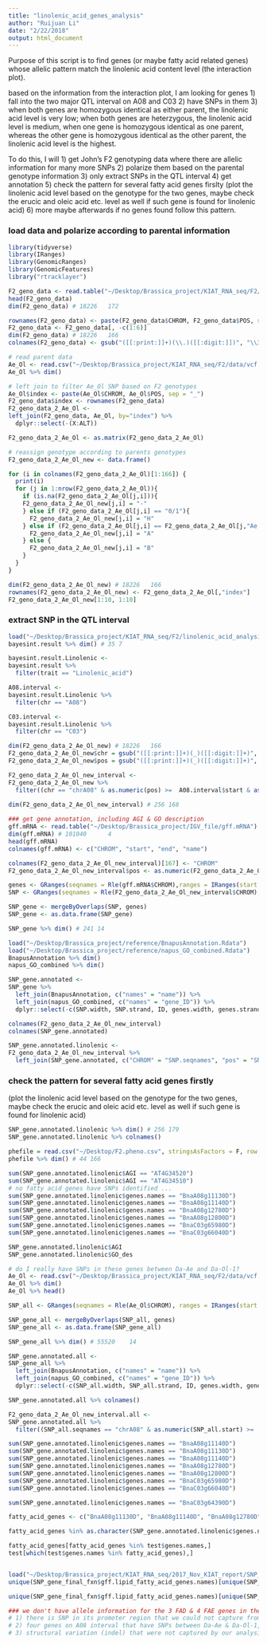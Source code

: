 ```yaml
---
title: "linolenic_acid_genes_analysis"
author: "Ruijuan Li"
date: "2/22/2018"
output: html_document
---
```


Purpose of this script is to find genes (or maybe fatty acid related genes) whose allelic pattern match the linolenic acid content level (the interaction plot). 

based on the information from the interaction plot, I am looking for genes 
1) fall into the two major QTL interval on A08 and C03
2) have SNPs in them 
3) when both genes are homozygous identical as either parent, the linolenic acid level is very low; when both genes are heterzygous, the linolenic acid level is medium, when one gene is homozygous identical as one parent, whereas the other gene is homozygous identical as the other parent, the linolenic acid level is the highest. 

To do this, I will 
1) get John's F2 genotyping data where there are allelic information for many more SNPs
2) polarize them based on the parental genotype information 
3) only extract SNPs in the QTL interval 
4) get annotation 
5) check the pattern for several fatty acid genes firslty (plot the linolenic acid level based on the genotype for the two genes, maybe check the erucic and oleic acid etc. level as well if such gene is found for linolenic acid) 
6) more maybe afterwards if no genes found follow this pattern. 

### load data and polarize according to parental information 
```r
library(tidyverse) 
library(IRanges)
library(GenomicRanges)
library(GenomicFeatures)
library("rtracklayer")

F2_geno_data <- read.table("~/Desktop/Brassica_project/KIAT_RNA_seq/F2/data/F2_Final_SNP_Calls", header = T)
head(F2_geno_data) 
dim(F2_geno_data) # 18226   172 

rownames(F2_geno_data) <- paste(F2_geno_data$CHROM, F2_geno_data$POS, sep = "_")
F2_geno_data <- F2_geno_data[, -c(1:6)]
dim(F2_geno_data) # 18226   166 
colnames(F2_geno_data) <- gsub("([[:print:]]+)(\\.)([[:digit:]])", "\\3", colnames(F2_geno_data))

# read parent data 
Ae_Ol <- read.csv("~/Desktop/Brassica_project/KIAT_RNA_seq/F2/data/vcf.Ae.Ol.intersect.final.csv", stringsAsFactors = F)
Ae_Ol %>% dim()

# left join to filter Ae_Ol SNP based on F2 genotypes
Ae_Ol$index <- paste(Ae_Ol$CHROM, Ae_Ol$POS, sep = "_")
F2_geno_data$index <- rownames(F2_geno_data)
F2_geno_data_2_Ae_Ol <- 
left_join(F2_geno_data, Ae_Ol, by="index") %>% 
  dplyr::select(-(X:ALT)) 

F2_geno_data_2_Ae_Ol <- as.matrix(F2_geno_data_2_Ae_Ol)  

# reassign genotype according to parents genotypes
F2_geno_data_2_Ae_Ol_new <- data.frame()

for (i in colnames(F2_geno_data_2_Ae_Ol)[1:166]) {
  print(i)
  for (j in 1:nrow(F2_geno_data_2_Ae_Ol)){
    if (is.na(F2_geno_data_2_Ae_Ol[j,i])){
    F2_geno_data_2_Ae_Ol_new[j,i] = "-"
    } else if (F2_geno_data_2_Ae_Ol[j,i] == "0/1"){
      F2_geno_data_2_Ae_Ol_new[j,i] = "H"
    } else if (F2_geno_data_2_Ae_Ol[j,i] == F2_geno_data_2_Ae_Ol[j,"Ae.gt"]){
      F2_geno_data_2_Ae_Ol_new[j,i] = "A"
    } else {
      F2_geno_data_2_Ae_Ol_new[j,i] = "B"
    }
  }
} 

dim(F2_geno_data_2_Ae_Ol_new) # 18226   166
rownames(F2_geno_data_2_Ae_Ol_new) <- F2_geno_data_2_Ae_Ol[,"index"]
F2_geno_data_2_Ae_Ol_new[1:10, 1:10] 
```

### extract SNP in the QTL interval 
```r
load("~/Desktop/Brassica_project/KIAT_RNA_seq/F2/linolenic_acid_analysis/bayesint.result.physical.Rdata")
bayesint.result %>% dim() # 35 7 

bayesint.result.Linolenic <- 
bayesint.result %>% 
  filter(trait == "Linolenic_acid") 

A08.interval <- 
bayesint.result.Linolenic %>% 
  filter(chr == "A08") 

C03.interval <- 
bayesint.result.Linolenic %>% 
  filter(chr == "C03") 

dim(F2_geno_data_2_Ae_Ol_new) # 18226   166
F2_geno_data_2_Ae_Ol_new$chr = gsub("([[:print:]]+)(_)([[:digit:]]+)", "\\1", rownames(F2_geno_data_2_Ae_Ol_new))
F2_geno_data_2_Ae_Ol_new$pos = gsub("([[:print:]]+)(_)([[:digit:]]+)", "\\3", rownames(F2_geno_data_2_Ae_Ol_new))

F2_geno_data_2_Ae_Ol_new_interval <- 
F2_geno_data_2_Ae_Ol_new %>% 
  filter((chr == "chrA08" & as.numeric(pos) >=  A08.interval$start & as.numeric(pos) <= A08.interval$end) | (chr == "chrC03" & as.numeric(pos) >=  C03.interval$start & as.numeric(pos) <= C03.interval$end))
  
dim(F2_geno_data_2_Ae_Ol_new_interval) # 256 168 

### get gene annotation, including AGI & GO description 
gff.mRNA <- read.table("~/Desktop/Brassica_project/IGV_file/gff.mRNA")
dim(gff.mRNA) # 101040      4 
head(gff.mRNA) 
colnames(gff.mRNA) <- c("CHROM", "start", "end", "name") 

colnames(F2_geno_data_2_Ae_Ol_new_interval)[167] <- "CHROM"
F2_geno_data_2_Ae_Ol_new_interval$pos <- as.numeric(F2_geno_data_2_Ae_Ol_new_interval$pos)

genes <- GRanges(seqnames = Rle(gff.mRNA$CHROM),ranges = IRanges(start = gff.mRNA$start, end = gff.mRNA$end), names = gff.mRNA$name)
SNP <- GRanges(seqnames = Rle(F2_geno_data_2_Ae_Ol_new_interval$CHROM), ranges = IRanges(start = F2_geno_data_2_Ae_Ol_new_interval$pos, end = F2_geno_data_2_Ae_Ol_new_interval$pos), ID = paste(F2_geno_data_2_Ae_Ol_new_interval$CHROM, F2_geno_data_2_Ae_Ol_new_interval$pos, sep = "_")) 

SNP_gene <- mergeByOverlaps(SNP, genes)
SNP_gene <- as.data.frame(SNP_gene)

SNP_gene %>% dim() # 241 14 

load("~/Desktop/Brassica_project/reference/BnapusAnnotation.Rdata")
load("~/Desktop/Brassica_project/reference/napus_GO_combined.Rdata")
BnapusAnnotation %>% dim()
napus_GO_combined %>% dim()

SNP_gene.annotated <- 
SNP_gene %>% 
  left_join(BnapusAnnotation, c("names" = "name")) %>% 
  left_join(napus_GO_combined, c("names" = "gene_ID")) %>% 
  dplyr::select(-c(SNP.width, SNP.strand, ID, genes.width, genes.strand, names, chrom, start, end))

colnames(F2_geno_data_2_Ae_Ol_new_interval)
colnames(SNP_gene.annotated)

SNP_gene.annotated.linolenic <- 
F2_geno_data_2_Ae_Ol_new_interval %>% 
  left_join(SNP_gene.annotated, c("CHROM" = "SNP.seqnames", "pos" = "SNP.start" ))  
```

### check the pattern for several fatty acid genes firstly  
(plot the linolenic acid level based on the genotype for the two genes, maybe check the erucic and oleic acid etc. level as well if such gene is found for linolenic acid) 
```r
SNP_gene.annotated.linolenic %>% dim() # 256 179 
SNP_gene.annotated.linolenic %>% colnames()

phefile = read.csv("~/Desktop/F2.pheno.csv", stringsAsFactors = F, row.names = 1, header = F) 
phefile %>% dim() # 44 166 

sum(SNP_gene.annotated.linolenic$AGI == "AT4G34520")
sum(SNP_gene.annotated.linolenic$AGI == "AT4G34510")
# no fatty acid genes have SNPs identified ... 
sum(SNP_gene.annotated.linolenic$genes.names == "BnaA08g11130D")
sum(SNP_gene.annotated.linolenic$genes.names == "BnaA08g11140D")
sum(SNP_gene.annotated.linolenic$genes.names == "BnaA08g12780D")
sum(SNP_gene.annotated.linolenic$genes.names == "BnaA08g12800D")
sum(SNP_gene.annotated.linolenic$genes.names == "BnaC03g65980D")
sum(SNP_gene.annotated.linolenic$genes.names == "BnaC03g66040D")

SNP_gene.annotated.linolenic$AGI
SNP_gene.annotated.linolenic$GO_des

# do I really have SNPs in these genes between Da-Ae and Da-Ol-1? 
Ae_Ol <- read.csv("~/Desktop/Brassica_project/KIAT_RNA_seq/F2/data/vcf.Ae.Ol.intersect.final.csv", stringsAsFactors = F)
Ae_Ol %>% dim()
Ae_Ol %>% head()

SNP_all <- GRanges(seqnames = Rle(Ae_Ol$CHROM), ranges = IRanges(start = Ae_Ol$POS, end = Ae_Ol$POS), ID = paste(Ae_Ol$CHROM, Ae_Ol$POS, sep = "_")) 

SNP_gene_all <- mergeByOverlaps(SNP_all, genes)
SNP_gene_all <- as.data.frame(SNP_gene_all)

SNP_gene_all %>% dim() # 55520    14 

SNP_gene.annotated.all <- 
SNP_gene_all %>% 
  left_join(BnapusAnnotation, c("names" = "name")) %>% 
  left_join(napus_GO_combined, c("names" = "gene_ID")) %>% 
  dplyr::select(-c(SNP_all.width, SNP_all.strand, ID, genes.width, genes.strand, names, chrom, start, end)) 

SNP_gene.annotated.all %>% colnames()

F2_geno_data_2_Ae_Ol_new_interval.all <- 
SNP_gene.annotated.all %>% 
  filter((SNP_all.seqnames == "chrA08" & as.numeric(SNP_all.start) >=  A08.interval$start & as.numeric(SNP_all.start) <= A08.interval$end) | (SNP_all.seqnames == "chrC03" & as.numeric(SNP_all.start) >=  C03.interval$start & as.numeric(SNP_all.start) <= C03.interval$end)) 

sum(SNP_gene.annotated.linolenic$genes.names == "BnaA08g11140D")
sum(SNP_gene.annotated.linolenic$genes.names == "BnaA08g11130D")
sum(SNP_gene.annotated.linolenic$genes.names == "BnaA08g11140D")
sum(SNP_gene.annotated.linolenic$genes.names == "BnaA08g12780D")
sum(SNP_gene.annotated.linolenic$genes.names == "BnaA08g12800D")
sum(SNP_gene.annotated.linolenic$genes.names == "BnaC03g65980D")
sum(SNP_gene.annotated.linolenic$genes.names == "BnaC03g66040D")

sum(SNP_gene.annotated.linolenic$genes.names == "BnaC03g64390D")

fatty_acid_genes <- c("BnaA08g11130D", "BnaA08g11140D", "BnaA08g12780D", "BnaA08g12800D", "BnaC03g65980D", "BnaC03g66040D", "BnaC03g67820D")

fatty_acid_genes %in% as.character(SNP_gene.annotated.linolenic$genes.names)

fatty_acid_genes[fatty_acid_genes %in% test$genes.names,]
test[which(test$genes.names %in% fatty_acid_genes),] 


load("~/Desktop/Brassica_project/KIAT_RNA_seq/2017_Nov_KIAT_report/SNP_gene_final_fxn.Rdata")
unique(SNP_gene_final_fxn$gff.lipid_fatty_acid_genes.names)[unique(SNP_gene_final_fxn$gff.lipid_fatty_acid_genes.names) %in% as.character(SNP_gene.annotated.linolenic$genes.names)] 

unique(SNP_gene_final_fxn$gff.lipid_fatty_acid_genes.names)[unique(SNP_gene_final_fxn$gff.lipid_fatty_acid_genes.names) %in% F2_geno_data_2_Ae_Ol_new_interval.all$genes.names]

### we don't have allele information for the 3 FAD & 4 FAE genes in the two interval. can be that: 
# 1) there is SNP in its promoter region that we could not capture from RNA-seq
# 2) four genes on A08 interval that have SNPs between Da-Ae & Da-Ol-1, but not enough coverage in the F2 population, filtered due to too much missing data across taxa  
# 3) structural variation (indel) that were not captured by our analysis (can redo the filtering step for parents and F2 population to capture indel variations to look for potential candidates).   
```



